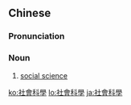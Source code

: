 {{also|社会科学}}
==Chinese==
{{zh-forms|s=社会科学|type=22}}

===Pronunciation===
{{zh-pron
|m=shèhuì kēxué
|c=se5 wui6-2 fo1 hok6
|cat=n
}}

===Noun===
{{zh-noun}}

# [[social science]]

{{zh-cat|Sciences}}

[[ko:社會科學]]
[[lo:社會科學]]
[[ja:社會科學]]